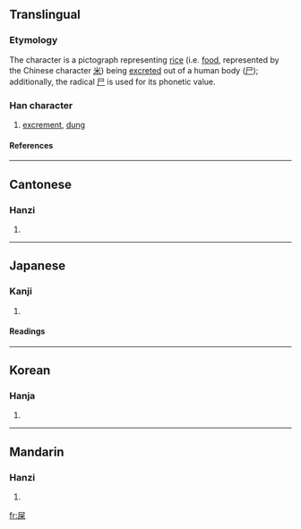 ==Translingual==
===Etymology===
The character is a pictograph representing [[rice]] (i.e. [[food]], represented by the Chinese character [[米]]) being [[excreted]] out of a human body ([[尸]]); additionally, the radical [[尸]] is used for its phonetic value.

===Han character===
{{Han char|rn=44|rad=尸|as=06|sn=9|four=7729<sub>4</sub>|canj=尸火木 (SFD)}}
# [[excrement]], [[dung]]
====References====
{{Han ref|kx=0301.250|dkj=07689|dj=0598.150|hdz=20973.060|uh=5C4E|ud=23630|bh=ABCB|bd=43979}}
----

==Cantonese==
===Hanzi===
{{yue-hanzi|jyut=|y=si2}}
# {{defn|Cantonese}}
----
==Japanese==
===Kanji===
{{ja-kanji|grade=|rs=尸06}}
# {{defn|Japanese}} 
====Readings====
{{ja-readings|on=[[し]] (shi), [[き]] (ki)|kun=[[くそ]] (kuso)}}
----
==Korean==
===Hanja===
{{ko-hanja|hangeul=시|rv=si|mr=si}}
# {{defn|Korean}}
----
==Mandarin==
===Hanzi===
{{cmn-hanzi|pin=[[shǐ]] ([[shi3]])|wg=shih<sup>3</sup>}}
# {{defn|Mandarin}}

[[fr:屎]]